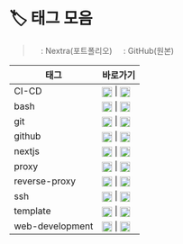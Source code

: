 # 🏷️ 태그 모음
> <img src="/vercel.png" width="16" style="vertical-align:middle" />: Nextra(포트폴리오)  <img src="/github.png" width="16" style="vertical-align:middle" />: GitHub(원본)

| 태그 | 바로가기 |
|------|----------|
| CI-CD | <a href="/til/tags/CI-CD"><img src="/vercel.png" width="18" style="vertical-align:middle" alt="Nextra"/></a> \| <a href="https://github.com/MinHyeok-lee1/TIL/blob/main/tags/CI-CD.md"><img src="/github.png" width="18" style="vertical-align:middle" alt="GitHub"/></a> |
| bash | <a href="/til/tags/bash"><img src="/vercel.png" width="18" style="vertical-align:middle" alt="Nextra"/></a> \| <a href="https://github.com/MinHyeok-lee1/TIL/blob/main/tags/bash.md"><img src="/github.png" width="18" style="vertical-align:middle" alt="GitHub"/></a> |
| git | <a href="/til/tags/git"><img src="/vercel.png" width="18" style="vertical-align:middle" alt="Nextra"/></a> \| <a href="https://github.com/MinHyeok-lee1/TIL/blob/main/tags/git.md"><img src="/github.png" width="18" style="vertical-align:middle" alt="GitHub"/></a> |
| github | <a href="/til/tags/github"><img src="/vercel.png" width="18" style="vertical-align:middle" alt="Nextra"/></a> \| <a href="https://github.com/MinHyeok-lee1/TIL/blob/main/tags/github.md"><img src="/github.png" width="18" style="vertical-align:middle" alt="GitHub"/></a> |
| nextjs | <a href="/til/tags/nextjs"><img src="/vercel.png" width="18" style="vertical-align:middle" alt="Nextra"/></a> \| <a href="https://github.com/MinHyeok-lee1/TIL/blob/main/tags/nextjs.md"><img src="/github.png" width="18" style="vertical-align:middle" alt="GitHub"/></a> |
| proxy | <a href="/til/tags/proxy"><img src="/vercel.png" width="18" style="vertical-align:middle" alt="Nextra"/></a> \| <a href="https://github.com/MinHyeok-lee1/TIL/blob/main/tags/proxy.md"><img src="/github.png" width="18" style="vertical-align:middle" alt="GitHub"/></a> |
| reverse-proxy | <a href="/til/tags/reverse-proxy"><img src="/vercel.png" width="18" style="vertical-align:middle" alt="Nextra"/></a> \| <a href="https://github.com/MinHyeok-lee1/TIL/blob/main/tags/reverse-proxy.md"><img src="/github.png" width="18" style="vertical-align:middle" alt="GitHub"/></a> |
| ssh | <a href="/til/tags/ssh"><img src="/vercel.png" width="18" style="vertical-align:middle" alt="Nextra"/></a> \| <a href="https://github.com/MinHyeok-lee1/TIL/blob/main/tags/ssh.md"><img src="/github.png" width="18" style="vertical-align:middle" alt="GitHub"/></a> |
| template | <a href="/til/tags/template"><img src="/vercel.png" width="18" style="vertical-align:middle" alt="Nextra"/></a> \| <a href="https://github.com/MinHyeok-lee1/TIL/blob/main/tags/template.md"><img src="/github.png" width="18" style="vertical-align:middle" alt="GitHub"/></a> |
| web-development | <a href="/til/tags/web-development"><img src="/vercel.png" width="18" style="vertical-align:middle" alt="Nextra"/></a> \| <a href="https://github.com/MinHyeok-lee1/TIL/blob/main/tags/web-development.md"><img src="/github.png" width="18" style="vertical-align:middle" alt="GitHub"/></a> |
